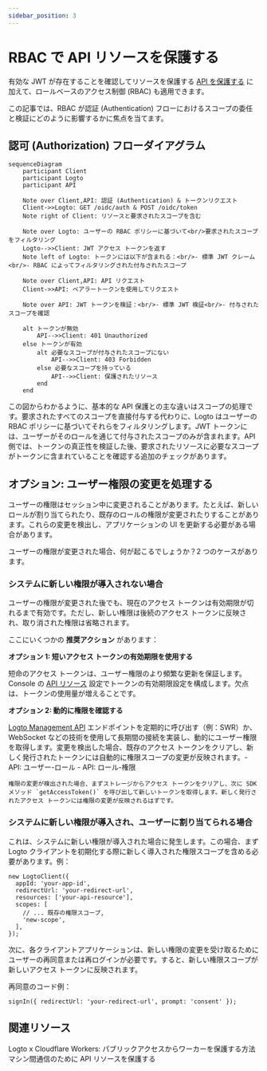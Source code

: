 ```yaml
---
sidebar_position: 3
---
```


# RBAC で API リソースを保護する

有効な JWT が存在することを確認してリソースを保護する [API を保護する](/authorization/api-resources/protect-your-api) に加えて、ロールベースのアクセス制御 (RBAC) も適用できます。

この記事では、RBAC が認証 (Authentication) フローにおけるスコープの委任と検証にどのように影響するかに焦点を当てます。

## 認可 (Authorization) フローダイアグラム

```mermaid
sequenceDiagram
    participant Client
    participant Logto
    participant API

    Note over Client,API: 認証 (Authentication) & トークンリクエスト
    Client->>Logto: GET /oidc/auth & POST /oidc/token
    Note right of Client: リソースと要求されたスコープを含む

    Note over Logto: ユーザーの RBAC ポリシーに基づいて<br/>要求されたスコープをフィルタリング
    Logto-->>Client: JWT アクセス トークンを返す
    Note left of Logto: トークンには以下が含まれる：<br/>- 標準 JWT クレーム<br/>- RBAC によってフィルタリングされた付与されたスコープ

    Note over Client,API: API リクエスト
    Client->>API: ベアラートークンを使用してリクエスト

    Note over API: JWT トークンを検証：<br/>- 標準 JWT 検証<br/>- 付与されたスコープを確認

    alt トークンが無効
        API-->>Client: 401 Unauthorized
    else トークンが有効
        alt 必要なスコープが付与されたスコープにない
            API-->>Client: 403 Forbidden
        else 必要なスコープを持っている
            API-->>Client: 保護されたリソース
        end
    end
```

この図からわかるように、基本的な API 保護との主な違いはスコープの処理です。要求されたすべてのスコープを直接付与する代わりに、Logto はユーザーの RBAC ポリシーに基づいてそれらをフィルタリングします。JWT トークンには、ユーザーがそのロールを通じて付与されたスコープのみが含まれます。API 側では、トークンの真正性を検証した後、要求されたリソースに必要なスコープがトークンに含まれていることを確認する追加のチェックがあります。

## オプション: ユーザー権限の変更を処理する

ユーザーの権限はセッション中に変更されることがあります。たとえば、新しいロールが割り当てられたり、既存のロールの権限が変更されたりすることがあります。これらの変更を検出し、アプリケーションの UI を更新する必要がある場合があります。

ユーザーの権限が変更された場合、何が起こるでしょうか？2 つのケースがあります。

### システムに新しい権限が導入されない場合

ユーザーの権限が変更された後でも、現在のアクセス トークンは有効期限が切れるまで有効です。ただし、新しい権限は後続のアクセス トークンに反映され、取り消された権限は省略されます。

ここにいくつかの **推奨アクション** があります：

**オプション 1: 短いアクセス トークンの有効期限を使用する**

短命のアクセス トークンは、ユーザー権限のより頻繁な更新を保証します。Console の [API リソース](/authorization/api-resources/#logto-api-resource-schema) 設定でトークンの有効期限設定を構成します。欠点は、トークンの使用量が増えることです。

**オプション 2: 動的に権限を確認する**

[Logto Management API](/integrate-logto/interact-with-management-api) エンドポイントを定期的に呼び出す（例：SWR）か、WebSocket などの技術を使用して長期間の接続を実装し、動的にユーザー権限を取得します。変更を検出した場合、既存のアクセス トークンをクリアし、新しく発行されたトークンには自動的に権限スコープの変更が反映されます。- API: ユーザー-ロール - API: ロール-権限

    権限の変更が検出された場合、まずストレージからアクセス トークンをクリアし、次に SDK メソッド `getAccessToken()` を呼び出して新しいトークンを取得します。新しく発行されたアクセス トークンには権限の変更が反映されるはずです。

### システムに新しい権限が導入され、ユーザーに割り当てられる場合

これは、システムに新しい権限が導入された場合に発生します。この場合、まず Logto クライアントを初期化する際に新しく導入された権限スコープを含める必要があります。例：

```tsx
new LogtoClient({
  appId: 'your-app-id',
  redirectUrl: 'your-redirect-url',
  resources: ['your-api-resource'],
  scopes: [
    // ... 既存の権限スコープ,
    'new-scope',
  ],
});
```

次に、各クライアントアプリケーションは、新しい権限の変更を受け取るためにユーザーの再同意または再ログインが必要です。すると、新しい権限スコープが新しいアクセス トークンに反映されます。

再同意のコード例：

```tsx
signIn({ redirectUrl: 'your-redirect-url', prompt: 'consent' });
```

## 関連リソース

<Url href="https://blog.logto.io/logto-x-cloudflare-workers">
  Logto x Cloudflare Workers: パブリックアクセスからワーカーを保護する方法
</Url>

<Url href="https://blog.logto.io/secure-api-for-machine-to-machine">
  マシン間通信のために API リソースを保護する
</Url>
